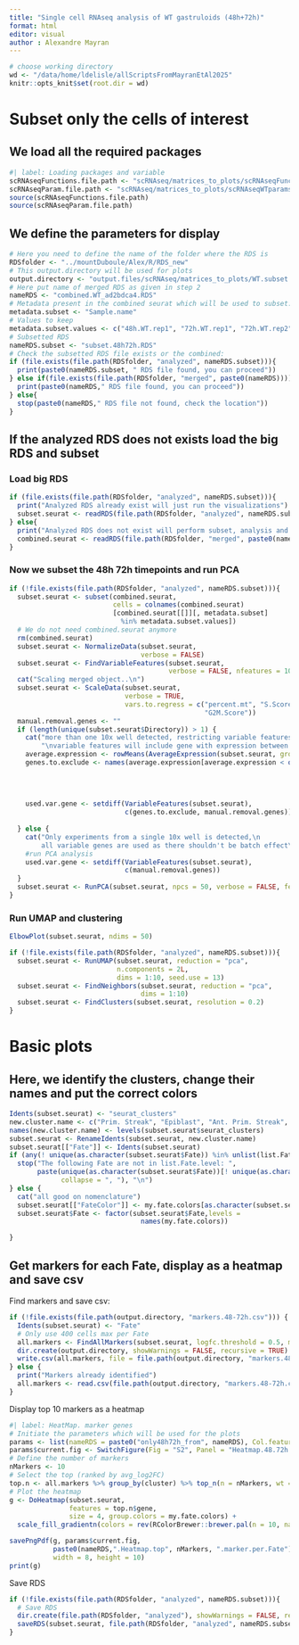 ```yaml
---
title: "Single cell RNAseq analysis of WT gastruloids (48h+72h)"
format: html
editor: visual
author : Alexandre Mayran
---
```


```r
# choose working directory
wd <- "/data/home/ldelisle/allScriptsFromMayranEtAl2025"
knitr::opts_knit$set(root.dir = wd)
```

# Subset only the cells of interest

## We load all the required packages

```r
#| label: Loading packages and variable
scRNAseqFunctions.file.path <- "scRNAseq/matrices_to_plots/scRNAseqFunctions.R"
scRNAseqParam.file.path <- "scRNAseq/matrices_to_plots/scRNAseqWTparams.R"
source(scRNAseqFunctions.file.path)
source(scRNAseqParam.file.path)
```


## We define the parameters for display

```r
# Here you need to define the name of the folder where the RDS is
RDSfolder <- "../mountDuboule/Alex/R/RDS_new"
# This output.directory will be used for plots
output.directory <- "output.files/scRNAseq/matrices_to_plots/WT.subset.48h72h/"
# Here put name of merged RDS as given in step 2
nameRDS <- "combined.WT_ad2bdca4.RDS"
# Metadata present in the combined seurat which will be used to subset:
metadata.subset <- "Sample.name"
# Values to keep
metadata.subset.values <- c("48h.WT.rep1", "72h.WT.rep1", "72h.WT.rep2")
# Subsetted RDS
nameRDS.subset <- "subset.48h72h.RDS"
# Check the subsetted RDS file exists or the combined:
if (file.exists(file.path(RDSfolder, "analyzed", nameRDS.subset))){
  print(paste0(nameRDS.subset, " RDS file found, you can proceed"))
} else if(file.exists(file.path(RDSfolder, "merged", paste0(nameRDS)))){
  print(paste0(nameRDS," RDS file found, you can proceed"))
} else{
  stop(paste0(nameRDS," RDS file not found, check the location"))
}
```
## If the analyzed RDS does not exists load the big RDS and subset

### Load big RDS

```r
if (file.exists(file.path(RDSfolder, "analyzed", nameRDS.subset))){
  print("Analyzed RDS already exist will just run the visualizations")
  subset.seurat <- readRDS(file.path(RDSfolder, "analyzed", nameRDS.subset))
} else{
  print("Analyzed RDS does not exist will perform subset, analysis and visualization")
  combined.seurat <- readRDS(file.path(RDSfolder, "merged", paste0(nameRDS)))
}
```

### Now we subset the 48h 72h timepoints and run PCA

```r

if (!file.exists(file.path(RDSfolder, "analyzed", nameRDS.subset))){
  subset.seurat <- subset(combined.seurat,
                          cells = colnames(combined.seurat)
                          [combined.seurat[[]][, metadata.subset]
                            %in% metadata.subset.values])
  # We do not need combined.seurat anymore
  rm(combined.seurat)
  subset.seurat <- NormalizeData(subset.seurat,
                                 verbose = FALSE)
  subset.seurat <- FindVariableFeatures(subset.seurat,
                                        verbose = FALSE, nfeatures = 1000)
  cat("Scaling merged object..\n")
  subset.seurat <- ScaleData(subset.seurat,
                             verbose = TRUE,
                             vars.to.regress = c("percent.mt", "S.Score",
                                                 "G2M.Score"))
  manual.removal.genes <- ""
  if (length(unique(subset.seurat$Directory)) > 1) {
    cat("more than one 10x well detected, restricting variable features to limit batch effect",
        "\nvariable features will include gene with expression between 0.05 and 0.8 percentile\n")
    average.expression <- rowMeans(AverageExpression(subset.seurat, group.by = "Directory")[[1]])
    genes.to.exclude <- names(average.expression[average.expression < quantile(average.expression,
                                                                               0.05) | average.expression > quantile(average.expression,
                                                                                                                     0.8)])
    
    
    used.var.gene <- setdiff(VariableFeatures(subset.seurat),
                             c(genes.to.exclude, manual.removal.genes))
    
  } else {
    cat("Only experiments from a single 10x well is detected,\n 
        all variable genes are used as there shouldn't be batch effect\n")
    #run PCA analysis
    used.var.gene <- setdiff(VariableFeatures(subset.seurat),
                             c(manual.removal.genes))
  }
  subset.seurat <- RunPCA(subset.seurat, npcs = 50, verbose = FALSE, features = used.var.gene)
}
```

### Run UMAP and clustering

```r
ElbowPlot(subset.seurat, ndims = 50)

if (!file.exists(file.path(RDSfolder, "analyzed", nameRDS.subset))){
  subset.seurat <- RunUMAP(subset.seurat, reduction = "pca",
                           n.components = 2L,  
                           dims = 1:10, seed.use = 13)
  subset.seurat <- FindNeighbors(subset.seurat, reduction = "pca",
                                 dims = 1:10)
  subset.seurat <- FindClusters(subset.seurat, resolution = 0.2)
}
```

# Basic plots

## Here, we identify the clusters, change their names and put the correct colors

```r
Idents(subset.seurat) <- "seurat_clusters"
new.cluster.name <- c("Prim. Streak", "Epiblast", "Ant. Prim. Streak", "Pluripotent")
names(new.cluster.name) <- levels(subset.seurat$seurat_clusters)
subset.seurat <- RenameIdents(subset.seurat, new.cluster.name)
subset.seurat[["Fate"]] <- Idents(subset.seurat)
if (any(! unique(as.character(subset.seurat$Fate)) %in% unlist(list.Fate.level))) {
  stop("The following Fate are not in list.Fate.level: ",
       paste(unique(as.character(subset.seurat$Fate))[! unique(as.character(subset.seurat$Fate)) %in% unlist(list.Fate.level)],
             collapse = ", "), "\n")
} else {
  cat("all good on nomenclature")
  subset.seurat[["FateColor"]] <- my.fate.colors[as.character(subset.seurat$Fate)]
  subset.seurat$Fate <- factor(subset.seurat$Fate,levels =
                                 names(my.fate.colors))

}
```

## Get markers for each Fate, display as a heatmap and save csv

Find markers and save csv:

```r
if (!file.exists(file.path(output.directory, "markers.48-72h.csv"))) {
  Idents(subset.seurat) <- "Fate"
  # Only use 400 cells max per Fate
  all.markers <- FindAllMarkers(subset.seurat, logfc.threshold = 0.5, min.diff.pct = 0.2, max.cells.per.ident = 400)
  dir.create(output.directory, showWarnings = FALSE, recursive = TRUE)
  write.csv(all.markers, file = file.path(output.directory, "markers.48-72h.csv"))
} else {
  print("Markers already identified")
  all.markers <- read.csv(file.path(output.directory, "markers.48-72h.csv"))
}

```

Display top 10 markers as a heatmap

```r
#| label: HeatMap. marker genes
# Initiate the parameters which will be used for the plots
params <- list(nameRDS = paste0("only48h72h_from", nameRDS), Col.featurePlot = Col.featurePlot)
params$current.fig <- SwitchFigure(Fig = "S2", Panel = "Heatmap.48.72h.WT")
# Define the number of markers
nMarkers <- 10
# Select the top (ranked by avg_log2FC)
top.n <- all.markers %>% group_by(cluster) %>% top_n(n = nMarkers, wt = avg_log2FC)
# Plot the heatmap
g <- DoHeatmap(subset.seurat,
               features = top.n$gene,
               size = 4, group.colors = my.fate.colors) +
  scale_fill_gradientn(colors = rev(RColorBrewer::brewer.pal(n = 10, name = "RdBu")))

savePngPdf(g, params$current.fig,
           paste0(nameRDS,".Heatmap.top", nMarkers, ".marker.per.Fate"),
           width = 8, height = 10)
print(g)
```
Save RDS
```r
if (!file.exists(file.path(RDSfolder, "analyzed", nameRDS.subset))){
  # Save RDS
  dir.create(file.path(RDSfolder, "analyzed"), showWarnings = FALSE, recursive = TRUE)
  saveRDS(subset.seurat, file.path(RDSfolder, "analyzed", nameRDS.subset))
}
```

